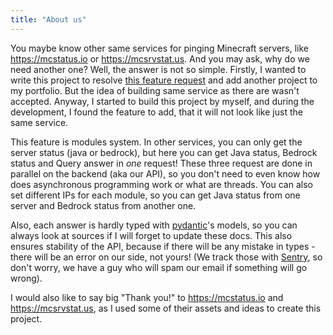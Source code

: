 ```yaml
---
title: "About us"
---
```


You maybe know other same services for pinging Minecraft servers, like https://mcstatus.io or https://mcsrvstat.us.
And you may ask, why do we need another one? Well, the answer is not so simple. Firstly, I wanted to write this project
to resolve [this feature request](https://github.com/py-mine/mcstatus/issues/157) and add another project to my portfolio.
But the idea of building same service as there are wasn't accepted. Anyway, I started to build this project by myself,
and during the development, I found the feature to add, that it will not look like just the same service.

This feature is modules system. In other services, you can only get the server status (java or bedrock), but here you can
get Java status, Bedrock status and Query answer in _one_ request! These three request are done in parallel on the backend
(aka our API), so you don't need to even know how does asynchronous programming work or what are threads. You can also
set different IPs for each module, so you can get Java status from one server and Bedrock status from another one.

Also, each answer is hardly typed with [pydantic](https://docs.pydantic.dev)'s models, so you can always look at sources
if I will forget to update these docs. This also ensures stability of the API, because if there will be any mistake in
types - there will be an error on our side, not yours! (We track those with [Sentry](https://sentry.io), so don't worry,
we have a guy who will spam our email if something will go wrong).

I would also like to say big "Thank you!" to https://mcstatus.io and https://mcsrvstat.us, as I used some of their assets
and ideas to create this project.
